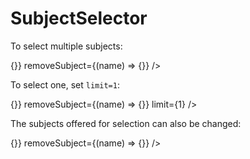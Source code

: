 
<Meta title="Misc/SubjectSelector" component={SubjectSelector} />

# SubjectSelector

To select multiple subjects:

<Story name="SubjectSelector multiple">
    <SubjectSelector subjects={['Mathematik', 'Englisch']} addSubject={(name) => {}} removeSubject={(name) => {}} />
</Story>

To select one, set `limit=1`:

<Story name="SubjectSelector single">
    <SubjectSelector subjects={['Mathematik', 'Englisch']} addSubject={(name) => {}} removeSubject={(name) => {}} limit={1} />
</Story>

The subjects offered for selection can also be changed:

<Story name="SubjectSelector selectable">
    <SubjectSelector
        subjects={['Mathematik', 'Englisch']}
        selectable={['Mathematik', 'Englisch', 'Französisch']}
        addSubject={(name) => {}}
        removeSubject={(name) => {}}
    />
</Story>
